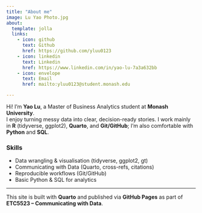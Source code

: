 ```yaml
---
title: "About me"
image: Lu Yao Photo.jpg
about:
  template: jolla
  links:
    - icon: github
      text: Github
      href: https://github.com/yluu0123
    - icon: linkedin
      text: Linkedin
      href: https://www.linkedin.com/in/yao-lu-7a3a632bb
    - icon: envelope
      text: Email
      href: mailto:yluu0123@student.monash.edu

---
```


Hi! I’m **Yao Lu**, a Master of Business Analytics student at **Monash University**.  
I enjoy turning messy data into clear, decision-ready stories. I work mainly in **R** (tidyverse, ggplot2), **Quarto**, and **Git/GitHub**; I’m also comfortable with **Python** and **SQL**.

### Skills
- Data wrangling & visualisation (tidyverse, ggplot2, gt)
- Communicating with Data (Quarto, cross-refs, citations)
- Reproducible workflows (Git/GitHub)
- Basic Python & SQL for analytics

---

This site is built with **Quarto** and published via **GitHub Pages** as part of **ETC5523 – Communicating with Data**.
